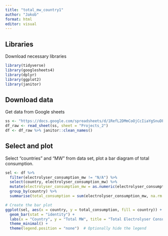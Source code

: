```yaml
---
title: "total_mw_country1"
author: "Jakob"
format: html
editor: visual
---
```


## Libraries

Download necessary libraries

```r
library(tidyverse)
library(googlesheets4)
library(dplyr)
library(ggplot2)
library(janitor)
```

## Download data

Get data from Google sheets

```r
ss <- "https://docs.google.com/spreadsheets/d/1RefL2DMmCoOjCcIiaYgSnuDF34ORQFAZKu3nkaoS6o8/edit?gid=1138676736#gid=1138676736"
df_raw <- read_sheet(ss, sheet = "Projects_2")
df <- df_raw %>% janitor::clean_names()
```

## Select and plot

Select "countries" and "MW" from data set, plot a bar diagram of total consumption.

```r

sel <- df %>% 
  filter(electrolyser_consumption_mw != "N/A") %>% 
  select(country, electrolyser_consumption_mw) %>%
  mutate(electrolyser_consumption_mw = as.numeric(electrolyser_consumption_mw)) %>%
  group_by(country) %>%
  summarise(total_consumption = sum(electrolyser_consumption_mw, na.rm = TRUE))  # Calculate total MW

# Create the bar plot
ggplot(sel, aes(x = country, y = total_consumption, fill = country)) + 
  geom_bar(stat = "identity") +
  labs(x = "Country", y = "Total MW", title = "Total Electrolyser Consumption by Country") +
  theme_minimal() +
  theme(legend.position = "none")  # Optionally hide the legend

```
